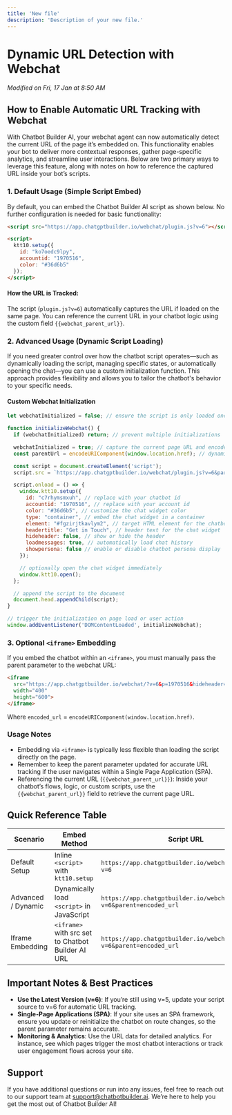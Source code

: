 ```yaml
---
title: 'New file'
description: 'Description of your new file.'
---
```


# Dynamic URL Detection with Webchat

*Modified on Fri, 17 Jan at 8:50 AM*

## How to Enable Automatic URL Tracking with Webchat

With Chatbot Builder AI, your webchat agent can now automatically detect the current URL of the page it’s embedded on. This functionality enables your bot to deliver more contextual responses, gather page-specific analytics, and streamline user interactions. Below are two primary ways to leverage this feature, along with notes on how to reference the captured URL inside your bot’s scripts.

### 1. Default Usage (Simple Script Embed)

By default, you can embed the Chatbot Builder AI script as shown below. No further configuration is needed for basic functionality:

```html
<script src="https://app.chatgptbuilder.io/webchat/plugin.js?v=6"></script>

<script>
  ktt10.setup({
    id: "ko7oedc9lpy",
    accountid: "1970516",
    color: "#36d6b5"
  });
</script>
```

#### How the URL is Tracked:
The script (`plugin.js?v=6`) automatically captures the URL if loaded on the same page. You can reference the current URL in your chatbot logic using the custom field `{{webchat_parent_url}}`.

### 2. Advanced Usage (Dynamic Script Loading)

If you need greater control over how the chatbot script operates—such as dynamically loading the script, managing specific states, or automatically opening the chat—you can use a custom initialization function. This approach provides flexibility and allows you to tailor the chatbot's behavior to your specific needs.

#### Custom Webchat Initialization

```javascript
let webchatInitialized = false; // ensure the script is only loaded once

function initializeWebchat() {
  if (webchatInitialized) return; // prevent multiple initializations

  webchatInitialized = true; // capture the current page URL and encode it
  const parentUrl = encodeURIComponent(window.location.href); // dynamically load the chatbot script with the 'parent' parameter

  const script = document.createElement('script');
  script.src = `https://app.chatgptbuilder.io/webchat/plugin.js?v=6&parent=${parentUrl}`; // configure the chatbot after the script loads

  script.onload = () => {
    window.ktt10.setup({
      id: "c7rhymsmxuh", // replace with your chatbot id
      accountid: "1970516", // replace with your account id
      color: "#36d6b5", // customize the chat widget color
      type: "container", // embed the chat widget in a container
      element: "#fgzirjtkavlym2", // target HTML element for the chatbot
      headertitle: "Get in Touch", // header text for the chat widget
      hideheader: false, // show or hide the header
      loadmessages: true, // automatically load chat history
      showpersona: false // enable or disable chatbot persona display
    });

    // optionally open the chat widget immediately
    window.ktt10.open();
  };

  // append the script to the document
  document.head.appendChild(script);
}

// trigger the initialization on page load or user action
window.addEventListener('DOMContentLoaded', initializeWebchat);
```

### 3. Optional `<iframe>` Embedding

If you embed the chatbot within an `<iframe>`, you must manually pass the parent parameter to the webchat URL:

```html
<iframe  
  src="https://app.chatgptbuilder.io/webchat/?v=6&p=1970516&hideheader=true&parent=encoded_url"  
  width="400"  
  height="600">
</iframe>
```

Where `encoded_url` = `encodeURIComponent(window.location.href)`.

### Usage Notes

- Embedding via `<iframe>` is typically less flexible than loading the script directly on the page.
- Remember to keep the parent parameter updated for accurate URL tracking if the user navigates within a Single Page Application (SPA).
- Referencing the current URL (`{{webchat_parent_url}}`): Inside your chatbot’s flows, logic, or custom scripts, use the `{{webchat_parent_url}}` field to retrieve the current page URL.

## Quick Reference Table

| Scenario                  | Embed Method                                      | Script URL                                          | URL Access                                  |
|---------------------------|--------------------------------------------------|----------------------------------------------------|---------------------------------------------|
| Default Setup             | Inline `<script>` with `ktt10.setup`            | `https://app.chatgptbuilder.io/webchat/plugin.js?v=6` | Automatically sets `{{webchat_parent_url}}` |
| Advanced / Dynamic        | Dynamically load `<script>` in JavaScript       | `https://app.chatgptbuilder.io/webchat/plugin.js?v=6&parent=encoded_url` | Must encode `window.location.href` manually  |
| Iframe Embedding          | `<iframe>` with src set to Chatbot Builder AI URL | `https://app.chatgptbuilder.io/webchat/?v=6&parent=encoded_url` | Pass parent in the query string              |

## Important Notes & Best Practices

- **Use the Latest Version (v=6)**: If you’re still using v=5, update your script source to v=6 for automatic URL tracking.
- **Single-Page Applications (SPA)**: If your site uses an SPA framework, ensure you update or reinitialize the chatbot on route changes, so the parent parameter remains accurate.
- **Monitoring & Analytics**: Use the URL data for detailed analytics. For instance, see which pages trigger the most chatbot interactions or track user engagement flows across your site.

## Support

If you have additional questions or run into any issues, feel free to reach out to our support team at [support@chatbotbuilder.ai](mailto:support@chatbotbuilder.ai). We’re here to help you get the most out of Chatbot Builder AI!